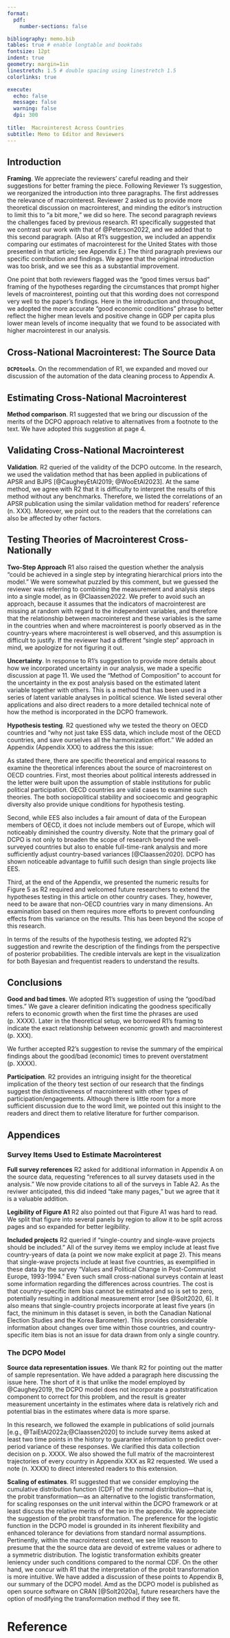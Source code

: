 ```yaml
---
format:
  pdf:
    number-sections: false

bibliography: memo.bib
tables: true # enable longtable and booktabs
fontsize: 12pt
indent: true
geometry: margin=1in
linestretch: 1.5 # double spacing using linestretch 1.5
colorlinks: true

execute:
  echo: false
  message: false
  warning: false
  dpi: 300
    
title:  Macrointerest Across Countries
subtitle: Memo to Editor and Reviewers
---
```


## Introduction {.unnumbered}
**Framing**.
We appreciate the reviewers' careful reading and their suggestions for better framing the piece.
Following Reviewer 1's suggestion, we reorganized the introduction into three paragraphs.
The first addresses the relevance of macrointerest.
Reviewer 2 asked us to provide more theoretical discussion on macrointerest, and minding the editor's instruction to limit this to "a bit more," we did so here. 
The second paragraph reviews the challenges faced by previous research.
R1 specifically suggested that we contrast our work with that of @Peterson2022, and we added that to this second paragraph.
(Also at R1's suggestion, we included an appendix comparing our estimates of macrointerest for the United States with those presented in that article; see Appendix E.)
The third paragraph previews our specific contribution and findings.
We agree that the original introduction was too brisk, and we see this as a substantial improvement.

One point that both reviewers flagged was the "good times versus bad" framing of the hypotheses regarding the circumstances that prompt higher levels of macrointerest, pointing out that this wording does not correspond very well to the paper's findings.
Here in the introduction and throughout, we adopted the more accurate "good economic conditions" phrase to better reflect the higher mean levels and positive change in GDP per capita plus lower mean levels of income inequality that we found to be associated with higher macrointerest in our analysis.


## Cross-National Macrointerest: The Source Data {.unnumbered}
**`DCPOtools`**.
On the recommendation of R1, we expanded and moved our discussion of the automation of the data cleaning process to Appendix A.


## Estimating Cross-National Macrointerest {.unnumbered}
**Method comparison**. 
R1 suggested that we bring our discussion of the merits of the DCPO approach relative to alternatives from a footnote to the text.
We have adopted this suggestion at page 4.

## Validating Cross-National Macrointerest {.unnumbered}
**Validation**.
R2 queried of the validity of the DCPO outcome.
In the research, we used the validation method that has been applied in publications of  APSR and BJPS [@CaugheyEtAl2019; @WooEtAl2023].
At the same method, we agree with R2 that it is difficulty to interpret the results of this method without any benchmarks. 
Therefore, we listed the correlations of an APSR publication using the similar validation method for readers' reference (n. XXX).
Moreover, we point out to the readers that the correlations can also be affected by other factors.


## Testing Theories of Macrointerest Cross-Nationally {.unnumbered}
**Two-Step Approach**
R1 also raised the question whether the analysis "could be achieved in a single step by integrating hierarchical priors into the model."
We were somewhat puzzled by this comment, but we guessed the reviewer was referring to combining the measurement and analysis steps into a single model, as in @Claassen2022.
We prefer to avoid such an approach, because it assumes that the indicators of macrointerest are missing at random with regard to the independent variables, and therefore that the relationship between macrointerest and these variables is the same in the countries when and where macrointerest is poorly observed as in the country-years where macrointerest is well observed, and this assumption is difficult to justify.
If the reviewer had a different "single step" approach in mind, we apologize for not figuring it out.

**Uncertainty**. 
In response to R1's suggestion to provide more details about how we incorporated uncertainty in our analysis, we made a specific discussion at page 11. 
We used the "Method of Composition" to account for the uncertainty in the ex post analysis based on the estimated latent variable together with others. 
This is a method that has been used in a series of latent variable analyses in political science. 
We listed several other applications and also direct readers to a more detailed technical note of how the method is incorporated in the DCPO framework.

**Hypothesis testing**.
R2 questioned why we tested the theory on OECD countries and "why not just take ESS data, which include most of the OECD countries, and save ourselves all the harmonization effort."
We added an Appendix (Appendix XXX) to address the this issue:

As stated there, there are specific theoretical and empirical reasons to examine the theoretical inferences about the source of macrointerest on OECD countries. 
First, most theories about political interests addressed in the letter were built upon the assumption of stable institutions for public political participation. 
OECD countries are valid cases to examine such theories.
The both sociopolitical stability and socioecomic and geographic diversity also provide unique conditions for hypothesis testing.

Second, while EES also includes a fair amount of data of the European members of OECD, it does not include members out of Europe, which will noticeably diminished the country diversity.
Note that the primary goal of DCPO is not only to broaden the scope of research beyond the well-surveyed countries but also to enable full-time-rank analysis and more sufficiently adjust country-based variances [@Claassen2020]. 
DCPO has shown noticeable advantage to fulfill such design than single projects like EES. 

Third, at the end of the Appendix, we presented the numeric results for Figure 5 as R2 required and welcomed future researchers to extend the hypotheses testing in this article on other country cases. 
They, however, need to be aware that non-OECD countries vary in many dimensions.
An examination based on them requires more efforts to prevent confounding effects from this variance on the results. 
This has been beyond the scope of this research.

In terms of the results of the hypothesis testing, we adopted R2's suggestion and rewrite the description of the findings from the perspective of posterior probabilities. 
The credible intervals are kept in the visualization for both Bayesian and frequentist readers to understand the results.




## Conclusions
**Good and bad times**.
We adopted R1's suggestion of using the "good/bad times."
We gave a clearer definition indicating the goodness specifically refers to economic growth when the first time the phrases are used (p. XXXX).
Later in the theoretical setup, we borrowed R1's framing to indicate the exact relationship between economic growth and macrointerest (p. XXX).

We further accepted R2's suggestion to revise the summary of the empirical findings about the good/bad (economic) times to prevent overstatment (p. XXXX).

**Participation**.
R2 provides an intriguing insight for the theoretical implication of the theory test section of our research that the findings suggest the distinctiveness of macrointerest with other types of participation/engagements. 
Although there is little room for a more sufficient discussion due to the word limit, we pointed out this insight to the readers and direct them to relative literature for further comparison.


## Appendices

### Survey Items Used to Estimate Macrointerest
**Full survey references**
R2 asked for additional information in Appendix A on the source data,
requesting "references to all survey datasets used in the analysis."  We now provide citations to all of the surveys in Table A2. As the reviwer anticipated, this did indeed "take many pages," but we agree that it is a valuable addition.

**Legibility of Figure A1**
R2 also pointed out that Figure A1 was hard to read. 
We split that figure into several panels by region to allow it to be split across pages and so expanded for better legibility. 

**Included projects**
R2 queried if "single-country and single-wave projects should be included."
All of the survey items we employ include at least five country-years of data (a point we now make explicit at page 2).
This means that single-wave projects include at least five countries, as exemplified in these data by the survey "Values and Political Change in Post-Communist Europe, 1993-1994."
Even such small cross-national surveys contain at least some information regarding the differences across countries.
The cost is that country-specific item bias cannot be estimated and so is set to zero, potentially resulting in additional measurement error [see @Solt2020, 6].
It also means that single-country projects incorporate at least five years (in fact, the minimum in this dataset is seven, in both the Canadian National Election Studies and the Korea Barometer).
This provides considerable information about changes over time within those countries, and country-specific item bias is not an issue for data drawn from only a single country.


### The DCPO Model
**Source data representation issues**.
We thank R2 for pointing out the matter of sample representation.
We have added a paragraph here discussing the issue here.
The short of it is that unlike the model employed by @Caughey2019, the DCPO model does not incorporate a poststratification component to correct for this problem, and the result is greater measurement uncertainty in the estimates where data is relatively rich and potential bias in the estimates where data is more sparse.



In this research, we followed the example in publications of solid journals [e.g., @TaiEtAl2022a;@Claassen2020] to include survey items asked at least two time points in the history to guarantee information to predict over-period variance of these responses.
We clarified this data collection decision on p. XXXX.
We also showed the full matrix of the macrointerest trajectories of every country in Appendix XXX as R2 requested.
We used a note (n. XXXX) to direct interested readers to this extension. 

**Scaling of estimates**. 
R1 suggested that we consider employing the cumulative distribution function (CDF) of the normal distribution---that is, the probit transformation---as an alternative to the logistic transformation, for scaling responses on the unit interval within the DCPO framework or at least discuss the relative merits of the two in the appendix.
We appreciate the suggestion of the probit transformation.
The preference for the logistic function in the DCPO model is grounded in its inherent flexibility and enhanced tolerance for deviations from standard normal assumptions. 
Pertinently, within the macrointerest context, we see little reason to presume that the the source data are devoid of extreme values or adhere to a symmetric distribution. 
The logistic transformation exhibits greater leniency under such conditions compared to the normal CDF. 
On the other hand, we concur with R1 that the interpretation of the probit transformation is more intuitive.
We have added a discussion of these points to Appendix B, our summary of the DCPO model.
Amd as the DCPO model is published as open source software on CRAN [@Solt2020a], future researchers have the option of modifying the transformation method if they see fit. 



# Reference {-}